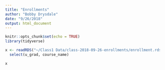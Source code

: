 ```yaml
---
title: "Enrollments"
author: "Bobby Drysdale"
date: "9/26/2018"
output: html_document
---
```


```r
knitr::opts_chunk$set(echo = TRUE)
library(tidyverse)
```

```r
x <- readRDS("~/Class1 Data/class-2018-09-26-enrollments/enrollment.rds") %>% 
  select(u_grad, course_name)

x
```


